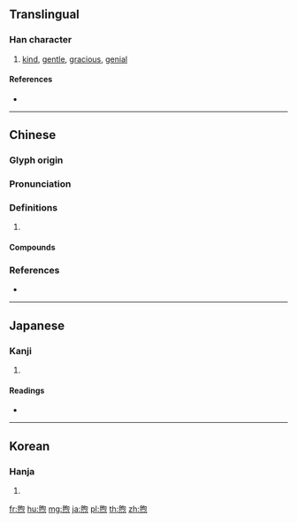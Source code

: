 ==Translingual==

===Han character===
{{Han char|rn=86|rad=火|as=09|sn=13|four=67332|canj=ARF,XARF}}

# [[kind]], [[gentle]], [[gracious]], [[genial]]

====References====
* {{Han ref|kx=0677.350|dkj=19225|dj=1089.020|hdz=32220.170|uh=7166|ud=29030|bh=B7D6|bd=47062}}

----

==Chinese==
{{zh-forms}}

===Glyph origin===
{{Han etym}}

===Pronunciation===
{{zh-pron
|m=xù
|c=heoi2,heoi3,jyu2,jyu3
|mn=ù
|mc=y
|oc=y
|cat=
}}

===Definitions===
{{zh-hanzi}}

# {{rfdef|zh}}

====Compounds====
{{zh-der|和煦|拂煦|涵煦|溫煦|煦仁孑義|煦伏|煦嫗|煦沫|煦煦}}

===References===
* {{R:yue:Hanzi}}

----

==Japanese==

===Kanji===
{{ja-kanji|grade=|rs=火09}}

# {{defn|lang=ja|sort=火09}}

====Readings====
* {{ja-readings|on=[[く]] (ku)|kun=[[あたためる]] (atatameru)}}

----

==Korean==

===Hanja===
{{ko-hanja|hangeul=후|eumhun=|rv=hu|mr=hu|y=hwu}}

# {{defn|lang=ko|sort=火09}}

[[fr:煦]]
[[hu:煦]]
[[mg:煦]]
[[ja:煦]]
[[pl:煦]]
[[th:煦]]
[[zh:煦]]